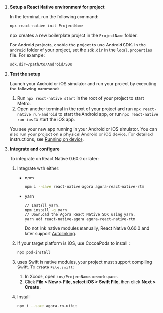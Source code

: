 <PlatformWrapper platform="react-native">


1. **Setup a React Native environment for <Vpd k="NAME"/> project**

    In the terminal, run the following command:

    ```bash
    npx react-native init ProjectName
    ```

    npx creates a new boilerplate project in the `ProjectName` folder.

    For Android projects, enable the project to use Android SDK. In the `android` folder of your project, set the `sdk.dir` in the `local.properties` file. For example:


    ```bash
    sdk.dir=/path/to/Android/SDK
    ```

1. **Test the setup**

    Launch your Android or iOS simulator and run your project by executing the following command:

    1. Run `npx react-native start` in the root of your project to start Metro.
    1. Open another terminal in the root of your project and run `npx react-native run-android` to start the Android app, or run `npx react-native run-ios` to start the iOS app.

    You see your new app running in your Android or iOS simulator. You can also run your project on a physical Android or iOS device. For detailed instructions, see [Running on device](https://reactnative.dev/docs/running-on-device).

1. **Integrate and configure <Vg k="VSDK" />**

    To integrate  <Vg k="VSDK" /> on React Native 0.60.0 or later:
    1. Integrate with either:
        - npm

            ```bash
            npm i --save react-native-agora agora-react-native-rtm
            ```

        - yarn

            ```bash
            // Install yarn.
            npm install -g yarn
            // Download the Agora React Native SDK using yarn.
            yarn add react-native-agora agora-react-native-rtm
            ```

            Do not link native modules manually, React Native 0.60.0 and later support [Autolinking](https://github.com/react-native-community/cli/blob/main/docs/autolinking.md).

    1. If your target platform is iOS, use CocoaPods to install <Vpd k="NAME"/>:

        ```bash
        npx pod-install
        ```

    1. <Vg k="VSDK" /> uses Swift in native modules, your project must support compiling Swift. To create `File.swift`:

        1. In Xcode, open `ios/ProjectName.xcworkspace`.
        1. Click **File > New > File, select iOS > Swift File**, then click **Next > Create** .

    1. Install <Vg k="UIK" /> 

        ```bash
        npm i --save agora-rn-uikit
        ```


</PlatformWrapper>